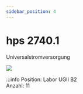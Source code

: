 ```yaml
---
sidebar_position: 4
---
```


# hps 2740.1
Universalstromversorgung

[![](/image/Labore/B2/Laborplatten/hps/hps_universalstromversorgung_2740_1_min.webp)](/image/Labore/B2/Laborplatten/hps/hps_universalstromversorgung_2740_1.webp)


:::info
Position:   Labor UGII B2\
Anzahl:     11